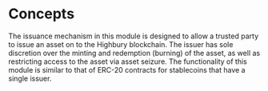

# Concepts

The issuance mechanism in this module is designed to allow a trusted party to issue an asset on to the Highbury blockchain. The issuer has sole discretion over the minting and redemption (burning) of the asset, as well as restricting access to the asset via asset seizure. The functionality of this module is similar to that of ERC-20 contracts for stablecoins that have a single issuer.


